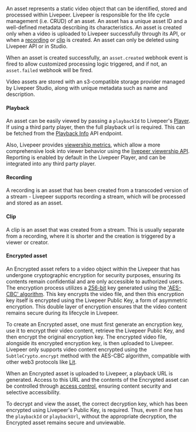 An asset represents a static video object that can be identified, stored and processed within Livepeer. Livepeer is responsible for the life cycle management (i.e. CRUD) of an asset. An asset has a unique asset ID and a well-defined metadata describing its characteristics. An asset is created only when a video is uploaded to Livepeer successfully through its API, or when a [recording](#recording) or [clip](#clip) is created. An asset can only be deleted using Livepeer API or in Studio.

When an asset is created successfully, an `asset.created` webhook event is fired to allow customized processing logic triggered, and if not, an `asset.failed` webhook will be fired.

<Info>
  Video assets are stored with an s3-compatible storage provider managed by
  Livepeer Studio, along with unique metadata such as name and description.
</Info>

#### Playback

An asset can be easily viewed by passing a `playbackId` to Livepeer's [Player](/developers/core-concepts/player). If using a third party player, then the full playback url is required. This can be fetched from the [Playback Info](/api-reference/playback/get) API endpoint.

Also, Livepeer provides [viewership metrics](/developers/guides/get-engagement-analytics-via-api), which allow a more comprehensive look into viewer behavior using the [livepeer viewership API](/api-reference/viewership/get-viewership-metrics).
Reporting is enabled by default in the Livepeer Player, and can be integrated into any third party player.

#### Recording

A recording is an asset that has been created from a transcoded version of a stream - Livepeer supports recording a stream, which will be
processed and stored as an asset.

#### Clip

A clip is an asset that was created from a stream. This is usually separate from a recording, where it is shorter and the creation is triggered by a viewer
or creator.

#### Encrypted asset

An Encrypted asset refers to a video object within the Livepeer that has undergone cryptographic encryption for security purposes, ensuring its contents remain confidential and are only accessible to authorized users. The encryption process utilizes a [256-bit](https://www.techopedia.com/definition/29703/256-bit-encryption) key generated using the ['AES-CBC' algorithm](https://www.educative.io/answers/what-is-cbc). This key encrypts the video file, and then this encryption key itself is encrypted using the Livepeer Public Key, a form of asymmetric encryption. This double layer of encryption ensures that the video content remains secure during its lifecycle in Livepeer.

To create an Encrypted asset, one must first generate an encryption key, use it to encrypt their video content, retrieve the Livepeer Public Key, and then encrypt the original encryption key. The encrypted video file, alongside its encrypted encryption key, is then uploaded to Livepeer. Livepeer only supports video content encrypted using the `SubtleCrypto.encrypt` method with the AES-CBC algorithm, compatible with other web3 protocols like [Lit](/developers/tutorials/token-gate-videos-with-lit).

When an Encrypted asset is uploaded to Livepeer, a playback URL is generated. Access to this URL and the contents of the Encrypted asset can be controlled through [access control](/developers/guides/overview#access-control), ensuring content security and selective accessibility.

To decrypt and view the asset, the correct decryption key, which has been encrypted using Livepeer's Public Key, is required. Thus, even if one has the `playbackId` or `playbackUrl`, without the appropriate decryption, the Encrypted asset remains secure and unviewable.
